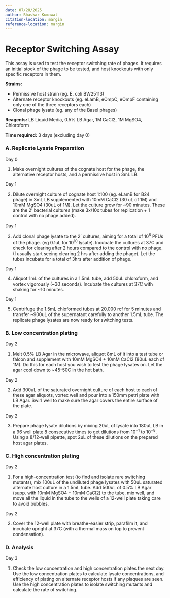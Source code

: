 ```yaml
---
date: 07/28/2025
author: Bhaskar Kumawat
citation-location: margin
reference-location: margin
---
```


# Receptor Switching Assay {.unnumbered}

This assay is used to test the receptor switching rate of phages. It requires an initial stock of the phage to be tested, and host knockouts with only specific receptors in them. 

**Strains:**

* Permissive host strain (eg. E. coli BW25113)
* Alternate receptor knockouts (eg. eLamB, eOmpC, eOmpF containing only one of the three receptors each)
* Clonal phage lysate (eg. any of the Basel phages)

**Reagents:** LB Liquid Media, 0.5% LB Agar, 1M CaCl2, 1M MgSO4, Chloroform

**Time required:** 3 days (excluding day 0)

### A. Replicate Lysate Preparation

[Day 0]{.aside}

1. Make overnight cultures of the cognate host for the phage, the alternative receptor hosts, and a permissive host in 3mL LB. 

[Day 1]{.aside}

2. Dilute overnight culture of cognate host 1:100 (eg. eLamB for B24 phage) in 3mL LB supplemented with 10mM CaCl2 (30 uL of 1M) and 10mM MgSO4 (30uL of 1M). Let the culture grow for ~90 minutes. These are the 2' bacterial cultures (make 3x/10x tubes for replication + 1 control with no phage added).

[Day 1]{.aside}

3. Add clonal phage lysate to the 2' cultures, aiming for a total of $10^6$ PFUs of the phage. (eg 0.1uL for $10^{10}$ lysate). Incubate the cultures at 37C and check for clearing after 2 hours compared to the control with no phage. (I usually start seeing clearing 2 hrs after adding the phage). Let the tubes incubate for a total of 3hrs after addition of phage.

[Day 1]{.aside}

4. Aliquot 1mL of the cultures in a 1.5mL tube, add 50uL chloroform, and vortex vigorously (~30 seconds). Incubate the cultures at 37C with shaking for ~10 minutes.

[Day 1]{.aside}

5. Centrifuge the 1.5mL chloformed tubes at 20,000 rcf for 5 minutes and transfer ~900uL of the supernatant carefully to another 1.5mL tube. The replicate phage lysates are now ready for switching tests.

### B. Low concentration plating

[Day 2]{.aside}

1. Melt 0.5% LB Agar in the microwave, aliquot 8mL of it into a test tube or falcon and supplement with 10mM MgSO4 + 10mM CaCl2 (80uL each of 1M). Do this for each host you wish to test the phage lysates on. Let the agar cool down to ~45-50C in the hot bath.

[Day 2]{.aside}

2. Add 300uL of the saturated overnight culture of each host to each of these agar aliquots, vortex well and pour into a 150mm petri plate with LB Agar. Swirl well to make sure the agar covers the entire surface of the plate. 

[Day 2]{.aside}

3. Prepare phage lysate dilutions by mixing 20uL of lysate into 180uL LB in a 96 well plate 8 consecutive times to get dilutions from $10^{-1}$ to $10^{-8}$. Using a 8/12-well pipette, spot 2uL of these dilutions on the prepared host agar plates.

### C. High concentration plating

[Day 2]{.aside}

1. For a high-concentration test (to find and isolate rare switching mutants), mix 100uL of the undiluted phage lysates with 50uL saturated alternate host culture in a 1.5mL tube. Add 500uL of 0.5% LB Agar (supp. with 10mM MgSO4 + 10mM CaCl2) to the tube, mix well, and move all the liquid in the tube to the wells of a 12-well plate taking care to avoid bubbles. 

[Day 2]{.aside}

2. Cover the 12-well plate with breathe-easier strip, parafilm it, and incubate upright at 37C (with a thermal mass on top to prevent condensation).


### D. Analysis

[Day 3]{.aside}

1. Check the low concentration and high concentration plates the next day. Use the low concentration plates to calculate lysate concentrations, and efficiency of plating on alternate receptor hosts if any plaques are seen. Use the high concentration plates to isolate switching mutants and calculate the rate of switching.